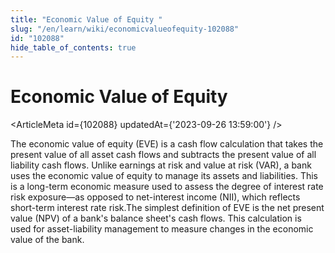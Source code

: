 ```yaml
---
title: "Economic Value of Equity "
slug: "/en/learn/wiki/economicvalueofequity-102088"
id: "102088"
hide_table_of_contents: true
---
```



# Economic Value of Equity 

<ArticleMeta id={102088} updatedAt={'2023-09-26 13:59:00'} />
<div className='border-solid border-b border-t-0 my-4 border-[var(--ifm-color-gray-300)]' />

The economic value of equity (EVE) is a cash flow calculation that takes the present value of all asset cash flows and subtracts the present value of all liability cash flows. Unlike earnings at risk and value at risk (VAR), a bank uses the economic value of equity to manage its assets and liabilities. This is a long-term economic measure used to assess the degree of interest rate risk exposure—as opposed to net-interest income (NII), which reflects short-term interest rate risk.The simplest definition of EVE is the net present value (NPV) of a bank's balance sheet's cash flows. This calculation is used for asset-liability management to measure changes in the economic value of the bank.
